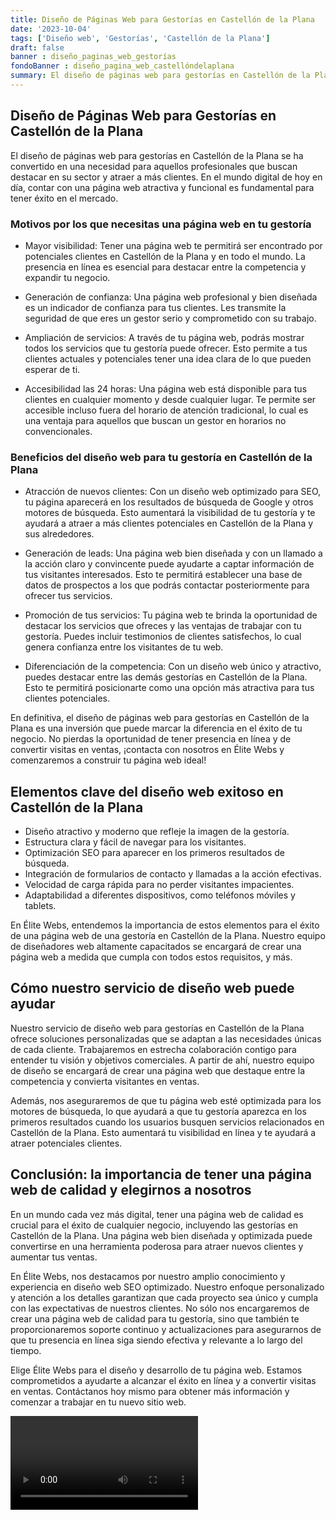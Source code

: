 ```yaml
---
title: Diseño de Páginas Web para Gestorías en Castellón de la Plana
date: '2023-10-04'
tags: ['Diseño web', 'Gestorías', 'Castellón de la Plana']
draft: false
banner : diseño_paginas_web_gestorías
fondoBanner : diseño_pagina_web_castellóndelaplana
summary: El diseño de páginas web para gestorías en Castellón de la Plana se ha convertido en una necesidad para aquellos profesionales que buscan destacar en su sector y atraer a más clientes. En el mundo digital de hoy en día, contar con una página web atractiva y funcional es fundamental para tener éxito en el mercado.
---
```


## Diseño de Páginas Web para Gestorías en Castellón de la Plana

El diseño de páginas web para gestorías en Castellón de la Plana se ha convertido en una necesidad para aquellos profesionales que buscan destacar en su sector y atraer a más clientes. En el mundo digital de hoy en día, contar con una página web atractiva y funcional es fundamental para tener éxito en el mercado.

### Motivos por los que necesitas una página web en tu gestoría

- Mayor visibilidad: Tener una página web te permitirá ser encontrado por potenciales clientes en Castellón de la Plana y en todo el mundo. La presencia en línea es esencial para destacar entre la competencia y expandir tu negocio.

- Generación de confianza: Una página web profesional y bien diseñada es un indicador de confianza para tus clientes. Les transmite la seguridad de que eres un gestor serio y comprometido con su trabajo.

- Ampliación de servicios: A través de tu página web, podrás mostrar todos los servicios que tu gestoría puede ofrecer. Esto permite a tus clientes actuales y potenciales tener una idea clara de lo que pueden esperar de ti.

- Accesibilidad las 24 horas: Una página web está disponible para tus clientes en cualquier momento y desde cualquier lugar. Te permite ser accesible incluso fuera del horario de atención tradicional, lo cual es una ventaja para aquellos que buscan un gestor en horarios no convencionales.

### Beneficios del diseño web para tu gestoría en Castellón de la Plana

- Atracción de nuevos clientes: Con un diseño web optimizado para SEO, tu página aparecerá en los resultados de búsqueda de Google y otros motores de búsqueda. Esto aumentará la visibilidad de tu gestoría y te ayudará a atraer a más clientes potenciales en Castellón de la Plana y sus alrededores.

- Generación de leads: Una página web bien diseñada y con un llamado a la acción claro y convincente puede ayudarte a captar información de tus visitantes interesados. Esto te permitirá establecer una base de datos de prospectos a los que podrás contactar posteriormente para ofrecer tus servicios.

- Promoción de tus servicios: Tu página web te brinda la oportunidad de destacar los servicios que ofreces y las ventajas de trabajar con tu gestoría. Puedes incluir testimonios de clientes satisfechos, lo cual genera confianza entre los visitantes de tu web.

- Diferenciación de la competencia: Con un diseño web único y atractivo, puedes destacar entre las demás gestorías en Castellón de la Plana. Esto te permitirá posicionarte como una opción más atractiva para tus clientes potenciales.

En definitiva, el diseño de páginas web para gestorías en Castellón de la Plana es una inversión que puede marcar la diferencia en el éxito de tu negocio. No pierdas la oportunidad de tener presencia en línea y de convertir visitas en ventas, ¡contacta con nosotros en Élite Webs y comenzaremos a construir tu página web ideal!

<GifSeo />

<Cta />

## Elementos clave del diseño web exitoso en Castellón de la Plana

- Diseño atractivo y moderno que refleje la imagen de la gestoría.
- Estructura clara y fácil de navegar para los visitantes.
- Optimización SEO para aparecer en los primeros resultados de búsqueda.
- Integración de formularios de contacto y llamadas a la acción efectivas.
- Velocidad de carga rápida para no perder visitantes impacientes.
- Adaptabilidad a diferentes dispositivos, como teléfonos móviles y tablets.

En Élite Webs, entendemos la importancia de estos elementos para el éxito de una página web de una gestoría en Castellón de la Plana. Nuestro equipo de diseñadores web altamente capacitados se encargará de crear una página web a medida que cumpla con todos estos requisitos, y más.

## Cómo nuestro servicio de diseño web puede ayudar

Nuestro servicio de diseño web para gestorías en Castellón de la Plana ofrece soluciones personalizadas que se adaptan a las necesidades únicas de cada cliente. Trabajaremos en estrecha colaboración contigo para entender tu visión y objetivos comerciales. A partir de ahí, nuestro equipo de diseño se encargará de crear una página web que destaque entre la competencia y convierta visitantes en ventas.

Además, nos aseguraremos de que tu página web esté optimizada para los motores de búsqueda, lo que ayudará a que tu gestoría aparezca en los primeros resultados cuando los usuarios busquen servicios relacionados en Castellón de la Plana. Esto aumentará tu visibilidad en línea y te ayudará a atraer potenciales clientes.

## Conclusión: la importancia de tener una página web de calidad y elegirnos a nosotros

En un mundo cada vez más digital, tener una página web de calidad es crucial para el éxito de cualquier negocio, incluyendo las gestorías en Castellón de la Plana. Una página web bien diseñada y optimizada puede convertirse en una herramienta poderosa para atraer nuevos clientes y aumentar tus ventas.

En Élite Webs, nos destacamos por nuestro amplio conocimiento y experiencia en diseño web SEO optimizado. Nuestro enfoque personalizado y atención a los detalles garantizan que cada proyecto sea único y cumpla con las expectativas de nuestros clientes. No sólo nos encargaremos de crear una página web de calidad para tu gestoría, sino que también te proporcionaremos soporte continuo y actualizaciones para asegurarnos de que tu presencia en línea siga siendo efectiva y relevante a lo largo del tiempo.

Elige Élite Webs para el diseño y desarrollo de tu página web. Estamos comprometidos a ayudarte a alcanzar el éxito en línea y a convertir visitas en ventas. Contáctanos hoy mismo para obtener más información y comenzar a trabajar en tu nuevo sitio web.

<Video />

<CtaBot job='Gestorías' city='Castellón de la Plana'/>

<Gmaps query='Castellón de la Plana+españa+maps' />